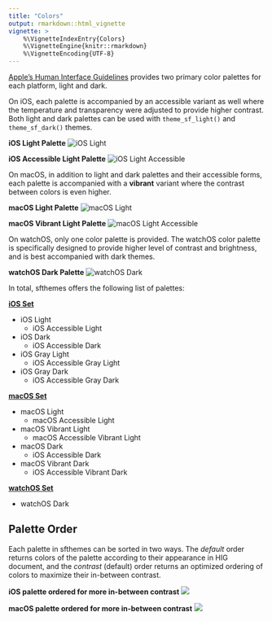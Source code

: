 ```yaml
---
title: "Colors"
output: rmarkdown::html_vignette
vignette: >
    %\VignetteIndexEntry{Colors}
    %\VignetteEngine{knitr::rmarkdown}
    %\VignetteEncoding{UTF-8}
---
```


[Apple's Human Interface Guidelines](https://developer.apple.com/design/human-interface-guidelines/) provides two primary color palettes for each platform, light and dark. 


On iOS, each palette is accompanied by an accessible variant as well where the temperature and transparency were adjusted to provide higher contrast. Both light and dark palettes can be used with `theme_sf_light()` and `theme_sf_dark()` themes. 

**iOS Light Palette**
![iOS Light](images/ios_light.png)

**iOS Accessible Light Palette**
![iOS Light Accessible](images/ios_light_accessible.png)

On macOS, in addition to light and dark palettes and their accessible forms, each palette is accompanied with a **vibrant** variant where the contrast between colors is even higher.

**macOS Light Palette**
![macOS Light](images/macos_light.png)

**macOS Vibrant Light Palette**
![macOS Light Accessible](images/macos_light_vibrant.png)

On watchOS, only one color palette is provided. The watchOS color palette is specifically designed to provide higher level of contrast and brightness, and is best accompanied with dark themes.

**watchOS Dark Palette**
![watchOS Dark](images/watchos_dark.png)

In total, sfthemes offers the following list of palettes:

[**iOS Set**](../reference/ios_color_palettes.html)

- iOS Light
	- iOS Accessible Light
- iOS Dark
	- iOS Accessible Dark
- iOS Gray Light
	- iOS Accessible Gray Light
- iOS Gray Dark
	- iOS Accessible Gray Dark

[**macOS Set**](../reference/macos_color_palettes.html)

- macOS Light 
	- macOS Accessible Light
- macOS Vibrant Light 
	- macOS Accessible Vibrant Light
- macOS Dark
	- iOS Accessible Dark
- macOS Vibrant Dark
	- iOS Accessible Vibrant Dark
	
[**watchOS Set**](../reference/watchos_color_palettes.html)

- watchOS Dark


## Palette Order

Each palette in sfthemes can be sorted in two ways. The *default* order returns colors of the palette according to their appearance in HIG document, and the *contrast* (default) order returns an optimized ordering of colors to maximize their in-between contrast. 

**iOS palette ordered for more in-between contrast**
![](images/ios_light_contrast.png)

**macOS palette ordered for more in-between contrast**
![](images/macos_light_contrast.png)
